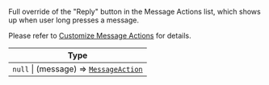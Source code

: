 Full override of the "Reply" button in the Message Actions list, which shows up when user long presses a message.

Please refer to [Customize Message Actions](/react-native/guides/customize-message-actions) for details.

| Type |
| - |
| `null` \| (message) => [`MessageAction`](/reactnative/object-types/message-action) |

